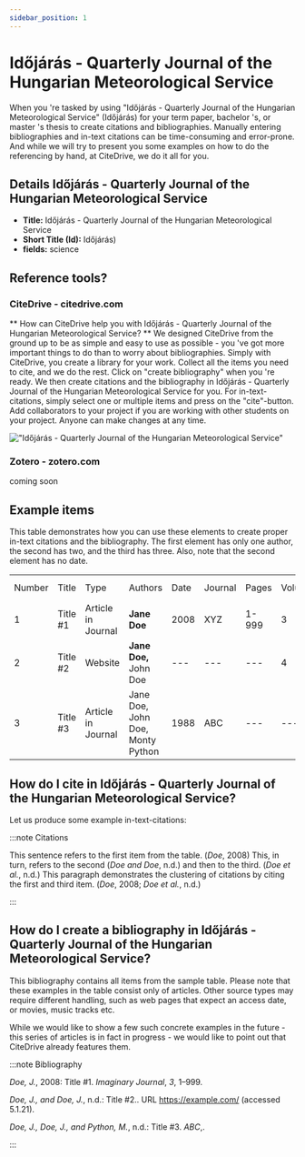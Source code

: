 ```yaml
---
sidebar_position: 1
---
```


# Időjárás - Quarterly Journal of the Hungarian Meteorological Service

When you 're tasked by using "Időjárás - Quarterly Journal of the Hungarian Meteorological Service" (Időjárás) for your term paper, bachelor 's, or master 's thesis to create citations and bibliographies.
Manually entering bibliographies and in-text citations can be time-consuming and error-prone. And while we will try to present you some examples on how to do the referencing by hand, at CiteDrive, we do it all for you.

## Details  Időjárás - Quarterly Journal of the Hungarian Meteorological Service
* **Title:** Időjárás - Quarterly Journal of the Hungarian Meteorological Service
* **Short Title (Id):** Időjárás)
* **fields:** science

## Reference tools?
### CiteDrive - citedrive.com
** How can CiteDrive help you with Időjárás - Quarterly Journal of the Hungarian Meteorological Service? **
We designed CiteDrive from the ground up to be as simple and easy to use as possible - you 've got more important things to do than to worry about bibliographies. Simply with CiteDrive, you create a library for your work. Collect all the items you need to cite, and we do the rest. Click on "create bibliography" when you 're ready. We then create citations and the bibliography in Időjárás - Quarterly Journal of the Hungarian Meteorological Service for you. For in-text-citations, simply select one or multiple items and press on the "cite"-button. Add collaborators to your project if you are working with other students on your project. Anyone can make changes at any time.


!["Időjárás - Quarterly Journal of the Hungarian Meteorological Service"](images/idojaras--quarterly-journal-of-the-hungarian-meteorological-service.svg "Choose Időjárás - Quarterly Journal of the Hungarian Meteorological Service in the CiteDrive App")

### Zotero - zotero.com

coming soon

## Example items

This table demonstrates how you can use these elements to create proper in-text citations and the bibliography. The first element has only one author, the second has two, and the third has three. Also, note that the second element has no date.


<table>
  <tr>
   <td>Number
   </td>
   <td>Title
   </td>
   <td>Type
   </td>
   <td>Authors
   </td>
   <td>Date
   </td>
   <td>Journal
   </td>
   <td>Pages
   </td>
   <td>Volume
   </td>
   <td>Issue
   </td>
   <td>Access Date
   </td>
  </tr>
  <tr>
   <td>1
   </td>
   <td>Title #1
   </td>
   <td>Article in Journal
   </td>
   <td><strong>Jane Doe</strong>
   </td>
   <td>2008
   </td>
   <td>XYZ
   </td>
   <td>1-999
   </td>
   <td>3
   </td>
   <td>2
   </td>
   <td>--
   </td>
  </tr>
  <tr>
   <td>
2
   </td>
   <td>Title #2
   </td>
   <td>Website
   </td>
   <td><strong>Jane Doe, </strong>John Doe
   </td>
   <td>---
   </td>
   <td>---
   </td>
   <td>---
   </td>
   <td>4
   </td>
   <td>---
   </td>
   <td>2020-05-01
   </td>
  </tr>
  <tr>
   <td>3
   </td>
   <td>Title #3
   </td>
   <td>Article in Journal
   </td>
   <td>Jane Doe, John Doe, Monty Python
   </td>
   <td>1988
   </td>
   <td>ABC
   </td>
   <td>---
   </td>
   <td>---
   </td>
   <td>16
   </td>
   <td>---
   </td>
  </tr>
</table>



## How do I cite in  Időjárás - Quarterly Journal of the Hungarian Meteorological Service?

Let us produce some example in-text-citations:

:::note Citations


This sentence refers to the first item from the table. (<i>Doe</i>, 2008) This, in turn, refers to the second (<i>Doe and Doe</i>, n.d.)
and then to the third.  (<i>Doe et al.</i>, n.d.)
This paragraph demonstrates the clustering of citations by citing the first and third item. (<i>Doe</i>, 2008; <i>Doe et al.</i>, n.d.)

:::

## How do I create a bibliography in Időjárás - Quarterly Journal of the Hungarian Meteorological Service?

This bibliography contains all items from the sample table. Please note that these examples in the table consist only of articles. Other source types may require different handling, such as web pages that expect an access date, or movies, music tracks etc.

While we would like to show a few such concrete examples in the future - this series of articles is in fact in progress - we would like to point out that CiteDrive already features them.

:::note Bibliography

<i>Doe, J.</i>, 2008: Title #1. <i>Imaginary Journal</i>, <i>3</i>, 1–999.

<i>Doe, J., and Doe, J.</i>, n.d.: Title #2.. URL https://example.com/ (accessed 5.1.21).

<i>Doe, J., Doe, J., and Python, M.</i>, n.d.: Title #3. <i>ABC</i>,.



:::


        